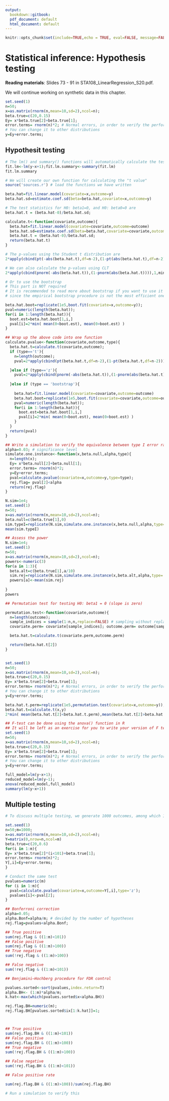 ```yaml
---
output:
  bookdown::gitbook:
  pdf_document: default
  html_document: default
---
```


```r
knitr::opts_chunk$set(include=TRUE,echo = TRUE, eval=FALSE, message=FALSE,warning=FALSE,cache=TRUE)
```

# Statistical inference: Hypothesis testing {#ch:test}



<b>Reading materials</b>: Slides 73 - 91 in STA108_LinearRegression_S20.pdf.

We will continue working on synthetic data in this chapter. 

```r
set.seed(1)
n=50;
x=as.matrix(rnorm(n,mean=10,sd=2),ncol=n);
beta.true=c(20,0.15)
Ey= x*beta.true[2]+beta.true[1];
error.terms= rnorm(n)*2; # Normal errors, in order to verify the performance of the t-test 
# You can change it to other distributions 
y=Ey+error.terms;
```

## Hypothesit testing 

```r
# The lm() and summary() functions will automatically calculate the test statistics and p-values for you 
fit.lm<-lm(y~x+1);fit.lm.summary<-summary(fit.lm)
fit.lm.summary
```

```r
# We will create our own function for calculating the "t value"
source('sources.r') # load the functions we have written 

beta.hat=fit.linear.model(covariate=x,outcome=y)
beta.hat.sd=estimate.coef.sd(beta=beta.hat,covariate=x,outcome=y)

# The test statistics for H0: beta1=0, and H0: beta0=0 are 
beta.hat.t = (beta.hat-0)/beta.hat.sd;

calculate.t<-function(covariate,outcome){
  beta.hat=fit.linear.model(covariate=covariate,outcome=outcome)
  beta.hat.sd=estimate.coef.sd(beta=beta.hat,covariate=covariate,outcome=outcome)
  beta.hat.t = (beta.hat-0)/beta.hat.sd;
  return(beta.hat.t)
}

# The p-values using the Student t distribution are 
2*apply(cbind(pt(-abs(beta.hat.t),df=n-2),(1-pt(abs(beta.hat.t),df=n-2))),1,min)

# We can also calculate the p-values using CLT
2*apply(cbind(pnorm(-abs(beta.hat.t)),(1-pnorm(abs(beta.hat.t)))),1,min)

# Or to use the bootstrap 
# This part is NOT required
# It is recommended to read more about bootstrap if you want to use it for hypothesis testing
# since the empirical bootstrap procedure is not the most efficient one for this purpose 

beta.hat.boot=replicate(1e5,boot.fit(covariate=x,outcome=y));
pval=numeric(length(beta.hat));
for(i in 1:length(beta.hat)){
  boot.est=beta.hat.boot[1,i,]
  pval[i]=2*min( mean(0<boot.est), mean(0>boot.est) )
}

## Wrap up the above code into one function
calculate.pvalue<-function(covariate,outcome,type){
  beta.hat.t=calculate.t(covariate,outcome);
  if (type=='t'){
    n=length(outcome);
    pval=2*apply(cbind(pt(beta.hat.t,df=n-2),(1-pt(beta.hat.t,df=n-2))),1,min);

  }else if (type=='z'){
    pval=2*apply(cbind(pnorm(-abs(beta.hat.t)),(1-pnorm(abs(beta.hat.t)))),1,min);
    
  }else if (type == 'bootstrap'){
    
    beta.hat=fit.linear.model(covariate=covariate,outcome=outcome)
    beta.hat.boot=replicate(1e5,boot.fit(covariate=covariate,outcome=outcome));
    pval=numeric(length(beta.hat));
    for(i in 1:length(beta.hat)){
      boot.est=beta.hat.boot[1,i,]
      pval[i]=2*min( mean(0<boot.est), mean(0>boot.est) )
    }
  }
  return(pval)
}

```

```r
## Write a simulation to verify the equivalence between type I error rate and significance level, under the null H0: beta1=0 (slope is zero)
alpha=0.03; # significance level 
simulate.one.instance<-function(x,beta.null,alpha,type){
  n=length(x);
  Ey= x*beta.null[2]+beta.null[1];
  error.terms= rnorm(n)*2;
  y=Ey+error.terms;
  pval=calculate.pvalue(covariate=x,outcome=y,type=type);
  rej.flag= pval[2]<alpha
  return(rej.flag)
}

N.sim=1e4;
set.seed(1)
n=50;
x=as.matrix(rnorm(n,mean=10,sd=2),ncol=n);
beta.null=c(beta.true[1],0)
sim.typeI=replicate(N.sim,simulate.one.instance(x,beta.null,alpha,type='t'));
mean(sim.typeI)

```

```r
## Assess the power 
N.sim=1e4;
set.seed(1)
n=50;
x=as.matrix(rnorm(n,mean=10,sd=2),ncol=n);
powers<-numeric(3)
for(a in 1:3){
  beta.alt=c(beta.true[1],a/10)
  sim.rej=replicate(N.sim,simulate.one.instance(x,beta.alt,alpha,type='t'));
  powers[a]<-mean(sim.rej)
  
}
powers
```
```r
## Permutation test for testing H0: beta1 = 0 (slope is zero)

permutation.test<-function(covariate,outcome){
  n=length(outcome);
  sample_indices = sample(1:n,n,replace=FALSE) # sampling without replacement
  covariate.perm= covariate[sample_indices]; outcome.perm= outcome[sample_indices];

  beta.hat.t=calculate.t(covariate.perm,outcome.perm)

  return(beta.hat.t[2])
}


set.seed(1)
n=50;
x=as.matrix(rnorm(n,mean=10,sd=2),ncol=n);
beta.true=c(20,0.15)
Ey= x*beta.true[2]+beta.true[1];
error.terms= rnorm(n)*2; # Normal errors, in order to verify the performance of the t-test 
# You can change it to other distributions 
y=Ey+error.terms;

beta.hat.t.perm=replicate(1e5,permutation.test(covariate=x,outcome=y));
beta.hat.t=calculate.t(x,y)
2*min( mean(beta.hat.t[2]<beta.hat.t.perm),mean(beta.hat.t[2]>beta.hat.t.perm))

```


```r

## F-test can be done using the anova() function in R
## It will be left as an exercise for you to write your version of F test
set.seed(1)
n=50;
x=as.matrix(rnorm(n,mean=10,sd=2),ncol=n);
beta.true=c(20,0.15)
Ey= x*beta.true[2]+beta.true[1];
error.terms= rnorm(n)*2; # Normal errors, in order to verify the performance of the t-test 
# You can change it to other distributions 
y=Ey+error.terms;

full_model=lm(y~x+1);
reduced_model=lm(y~1);
anova(reduced_model,full_model)
summary(lm(y~x+1))
```


## Multiple testing



```r
# To discuss multiple testing, we generate 1000 outcomes, among which 100 are truly associated with the covariate 

set.seed(1)
n=50;m=1000;
x=as.matrix(rnorm(n,mean=10,sd=2),ncol=n);
Y=matrix(0,nrow=n,ncol=m)
beta.true=c(20,0.6)
for(i in 1:m){
Ey= x*beta.true[2]*(i<101)+beta.true[1];
error.terms= rnorm(n)*2;  
Y[,i]=Ey+error.terms;
}

# Conduct the same test 
pvalues=numeric(m)
for (i in 1:m){
  pval=calculate.pvalue(covariate=x,outcome=Y[,i],type='z');
  pvalues[i]<-pval[2];
}
```


```r
## Bonferroni correction 
alpha=0.05;
alpha.Bonf=alpha/m; # devided by the number of hypotheses
rej.flag=pvalues<alpha.Bonf;

## True positive
sum(rej.flag & ((1:m)<101))
## False positive 
sum(rej.flag & ((1:m)>100))
## True negative
sum(!rej.flag & ((1:m)>100))

## False negative
sum(!rej.flag & ((1:m)<101))

```



```r
## Benjamini–Hochberg procedure for FDR control 

pvalues.sorted<-sort(pvalues,index.return=T)
alpha.BH<- (1:m)*alpha/m;
k.hat<-max(which(pvalues.sorted$x<alpha.BH))

rej.flag.BH=numeric(m);
rej.flag.BH[pvalues.sorted$ix[1:k.hat]]=1;



## True positive
sum(rej.flag.BH & ((1:m)<101))
## False positive 
sum(rej.flag.BH & ((1:m)>100))
## True negative
sum(!rej.flag.BH & ((1:m)>100))

## False negative
sum(!rej.flag.BH & ((1:m)<101))

## False positive rate

sum(rej.flag.BH & ((1:m)>100))/sum(rej.flag.BH)

# Run a simulation to verify this
```


